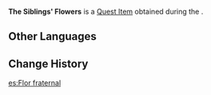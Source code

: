 {{Item Infobox
|id           = 101827
|image        = Item The Siblings' Flowers.png
|type         = Quest Items
|quality      = 
|description  = Flowers gifted by [[Arapacati]] and her brothers.<br>Longing to be connected as "siblings" are, these Aranara have each taken on the role of sister or brother. Their obsession with cooking stems from the wish to share food with family.<br>That being said, an Aranara's tastebuds are not to be trusted.
|source1      = [[Taste of Happiness]]
|source2      = 
|source3      = 
|source4      = 
|source5      = 
}}
'''The Siblings' Flowers''' is a [[Quest Item]] obtained during the {{Quest|Taste of Happiness}}.
<!--
==Location==
<gallery>

</gallery>
-->
==Other Languages==
{{Other Languages
|default_hidden = 1
|en      = The Siblings' Flowers
|zhs     = 「兄妹们」的花
|zhs_rm  = "Xiōngmèi-men" de Huā
|zht     = 「兄妹們」的花
|zht_rm  = "Xiōngmèi-men" de Huā
|ja      = 「兄妹たち」の花
|ja_rm   = "Keimai-tachi" no Hana
|ko      = 「{{tt|남매|男妹}}들」의 꽃
|ko_rm   = "Nammaedeul"ui Kkot
|es      = Flor fraternal
|fr      = Fleur des «&nbsp;frères&nbsp;»
|ru      = Цветок «сестры и её братьев»
|th      = ดอกไม้ของ "เหล่าพี่น้อง"
|th_rm   = 
|vi      = Hoa "Anh Em"
|de      = Blumen der Geschwister
|id      = Bunga Persaudaraan
|pt      = Flor dos Irmãos
|tr      = Kardeşlerin Çiçekleri
|it      = Fiori dei fratelli
}}

==Change History==
{{Change History|3.0}}

[[es:Flor fraternal]]